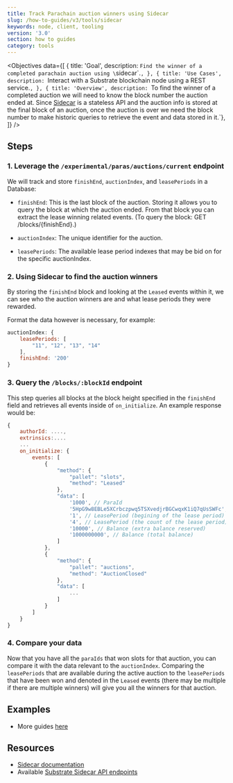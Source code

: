 ```yaml
---
title: Track Parachain auction winners using Sidecar
slug: /how-to-guides/v3/tools/sidecar
keywords: node, client, tooling
version: '3.0' 
section: how to guides
category: tools
---
```


<Objectives
  data={[
    {
      title: 'Goal',
      description: `Find the winner of a completed parachain auction using \`sidecar\`.`,
    },
    {
      title: 'Use Cases',
      description: `Interact with a Substrate blockchain node using a REST service.`,
    },
    {
      title: 'Overview',
      description: `To find the winner of a completed auction we will need to know the block 
      number the auction ended at. Since [Sidecar](https://github.com/paritytech/substrate-api-sidecar) 
      is a stateless API and the auction info is stored at the final block of an auction, once the 
      auction is over we need the block number to make historic queries to retrieve the event and data 
      stored in it.`},
  ]}
/>

## Steps

### 1. Leverage the `/experimental/paras/auctions/current` endpoint

We will track and store `finishEnd`, `auctionIndex`, and `leasePeriods` in a Database:

- `finishEnd`: This is the last block of the auction. Storing it allows you to query the block at which the auction ended. From that block you can extract the 
lease winning related events. (To query the block: GET /blocks/{finishEnd}.)

- `auctionIndex`: The unique identifier for the auction.

- `leasePeriods`: The available lease period indexes that may be bid on for the specific auctionIndex.

### 2. Using Sidecar to find the auction winners

By storing the `finishEnd` block and looking at the `Leased` events within it, we can see who the auction winners are and what lease periods they were rewarded.

Format the data however is necessary, for example:

```js
auctionIndex: {
    leasePeriods: [
        "11", "12", "13", "14"
    ],
    finishEnd: '200'
}
```

### 3. Query the `/blocks/:blockId` endpoint

This step queries all blocks at the block height specified in the `finishEnd` field and retrieves all events inside of `on_initialize`. An example response would be:

```js
{
    authorId: ....,
    extrinsics:....
    ...
    on_initialize: {
        events: [
            {
                "method": {
                    "pallet": "slots",
                    "method": "Leased"
                },
                "data": [
                    '1000', // ParaId
                    '5HpG9w8EBLe5XCrbczpwq5TSXvedjrBGCwqxK1iQ7qUsSWFc', // AccountId
                    '1', // LeasePeriod (begining of the lease period)
                    '4', // LeasePeriod (the count of the lease period)
                    '10000', // Balance (extra balance reserved)
                    '1000000000', // Balance (total balance) 
                ]
            },
            {
                "method": {
                    "pallet": "auctions",
                    "method": "AuctionClosed"
                },
                "data": [
                    ...
                ]
            }
        ]
    }
}
```

### 4. Compare your data

Now that you have all the `paraIds` that won slots for that auction, you can compare it with the data relevant to the `auctionIndex`.
Comparing the `leasePeriods` that are available during the active auction to the `leasePeriods` that have been won and denoted in the 
`Leased` events (there may be multiple if there are multiple winners) will give you all the winners for that auction.


## Examples

- More guides [here](https://github.com/paritytech/substrate-api-sidecar/tree/master/guides)

## Resources

- [Sidecar documentation](https://github.com/paritytech/substrate-api-sidecar)
- Available [Substrate Sidecar API endpoints](https://paritytech.github.io/substrate-api-sidecar/dist/)
